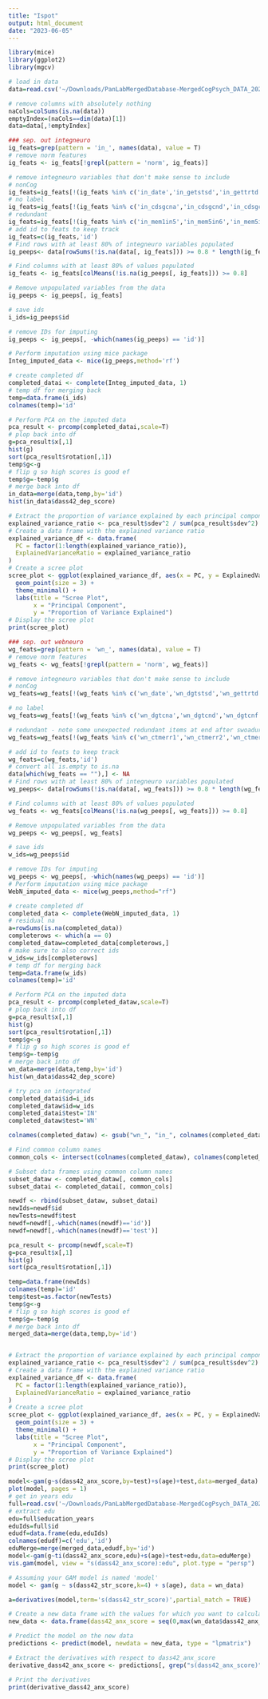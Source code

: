 ```yaml
---
title: "Ispot"
output: html_document
date: "2023-06-05"
---
```


```r
library(mice)
library(ggplot2)
library(mgcv)

# load in data
data=read.csv('~/Downloads/PanLabMergedDatabase-MergedCogPsych_DATA_2023-11-28_1501.csv')

# remove columns with absolutely nothing
naCols=colSums(is.na(data))
emptyIndex=(naCols==dim(data)[1])
data=data[,!emptyIndex]

### sep. out integneuro
ig_feats=grep(pattern = 'in_', names(data), value = T)
# remove norm features
ig_feats <- ig_feats[!grepl(pattern = 'norm', ig_feats)]

# remove integneuro variables that don't make sense to include
# nonCog
ig_feats=ig_feats[!(ig_feats %in% c('in_date','in_getstsd','in_gettrtd','in_gngsdrt','in_lhsdp','in_oddsdrt','in_rhsdp','in_swoadut1','in_t_prbias','in_t_sdprop','in_tapdomn','in_tapdomsd','in_tapndmsd','in_wmsd'))]
# no label
ig_feats=ig_feats[!(ig_feats %in% c('in_cdsgcna','in_cdsgcnd','in_cdsgcnf','in_cdsgcnh','in_cdsgcns','in_cdsgcrta','in_cdsgcrtd','in_cdsgcrtf','in_cdsgcrth','in_cdsgcrtn','in_cdsgcrts','in_getcrta','in_getcrtd','in_getcrtf','in_getcrth','in_getcrtn','in_getcrts','in_scavr0t1','in_swoaert1','in_vcnne','in_vcnne2'))]
# redundant
ig_feats=ig_feats[!(ig_feats %in% c('in_mem1in5','in_mem5in6','in_mem5in7','in_memotb5','in_memotb6','in_memotb7','in_memrec1','in_memrec2','in_memrec3','in_memrec4','in_memrec5','in_memrec6','in_memrec7','in_swoadur1'))]
# add id to feats to keep track
ig_feats=c(ig_feats,'id')
# Find rows with at least 80% of integneuro variables populated
ig_peeps<- data[rowSums(!is.na(data[, ig_feats])) >= 0.8 * length(ig_feats), ]

# Find columns with at least 80% of values populated
ig_feats <- ig_feats[colMeans(!is.na(ig_peeps[, ig_feats])) >= 0.8]

# Remove unpopulated variables from the data
ig_peeps <- ig_peeps[, ig_feats]

# save ids
i_ids=ig_peeps$id

# remove IDs for imputing
ig_peeps <- ig_peeps[, -which(names(ig_peeps) == 'id')]

# Perform imputation using mice package
Integ_imputed_data <- mice(ig_peeps,method='rf')

# create completed df
completed_datai <- complete(Integ_imputed_data, 1) 
# temp df for merging back
temp=data.frame(i_ids)
colnames(temp)='id'

# Perform PCA on the imputed data
pca_result <- prcomp(completed_datai,scale=T)
# plop back into df
g=pca_result$x[,1]
hist(g)
sort(pca_result$rotation[,1])
temp$g<-g
# flip g so high scores is good ef
temp$g=-temp$g
# merge back into df
in_data=merge(data,temp,by='id')
hist(in_data$dass42_dep_score)
```

```r
# Extract the proportion of variance explained by each principal component
explained_variance_ratio <- pca_result$sdev^2 / sum(pca_result$sdev^2)
# Create a data frame with the explained variance ratio
explained_variance_df <- data.frame(
  PC = factor(1:length(explained_variance_ratio)),
  ExplainedVarianceRatio = explained_variance_ratio
)
# Create a scree plot
scree_plot <- ggplot(explained_variance_df, aes(x = PC, y = ExplainedVarianceRatio)) +
  geom_point(size = 3) +
  theme_minimal() +
  labs(title = "Scree Plot",
       x = "Principal Component",
       y = "Proportion of Variance Explained")
# Display the scree plot
print(scree_plot)

```

```r
### sep. out webneuro
wg_feats=grep(pattern = 'wn_', names(data), value = T)
# remove norm features
wg_feats <- wg_feats[!grepl(pattern = 'norm', wg_feats)]

# remove integneuro variables that don't make sense to include
# nonCog
wg_feats=wg_feats[!(wg_feats %in% c('wn_date','wn_dgtstsd','wn_gettrtd','wn_gngsdrt','wn_lhsdp','wn_oddsdrt','wn_rhsdp','wn_swoadut1','wn_t_prbias','wn_t_sdprop','wn_tapdomn','wn_tapdomsd','wn_tapndmsd','wn_wmsd','wn_g2sdrtk','wn_getstsd','wn_gettsdd','wn_gettsdf','wn_gettsdh','wn_gettsdn','wn_gettsds','wn_tdomsdk'))]

# no label
wg_feats=wg_feats[!(wg_feats %in% c('wn_dgtcna','wn_dgtcnd','wn_dgtcnf','wn_dgtcnh','wn_dgtcns','wn_cdsgcrta','wn_cdsgcrtd','wn_cdsgcrtf','wn_cdsgcrth','wn_cdsgcrtn','wn_cdsgcrts','wn_getcrta','wn_getcrtd','wn_getcrtf','wn_getcrth','wn_getcrtn','wn_getcrts','wn_scavr0t1','wn_swoaert1','wn_vcnne','wn_vcnne2','wn_dgttsdd','wn_getnumaa','wn_getnumad','wn_getnumaf','wn_getnumah','wn_getnuman','wn_getnumas','"wn_getnumda','wn_getnumdd','wn_getnumdf','wn_getnumdh','wn_getnumdn','wn_getnumds','wn_getnumfa','wn_getnumfd','wn_getnumff','wn_getnumfh','wn_getnumfn','wn_getnumfs','wn_getnumha','wn_getnumhd','wn_getnumhf','wn_getnumhh','wn_getnumhn','wn_getnumhs','wn_getnumna','wn_getnumnd','wn_getnumnf','wn_getnumnh','wn_getnumnn','wn_getnumns','wn_getnumsa','wn_getnumsd','wn_getnumsf','wn_getnumsh','wn_getnumsn','wn_getnumss'))]

# redundant - note some unexpected redundant items at end after swoadur1
wg_feats=wg_feats[!(wg_feats %in% c('wn_ctmerr1','wn_ctmerr2','wn_ctmerr3','wn_ctmerr4','wn_ctmrec1','wn_ctmrec2','wn_ctmrec3','wn_ctmrec4','wn_memrec3','wn_memrec4','wn_memrec5','wn_memrec6','wn_memrec7','wn_swoadur1','wn_emzinitk'))]

# add id to feats to keep track
wg_feats=c(wg_feats,'id')
# convert all is.empty to is.na
data[which(wg_feats == ""),] <- NA
# Find rows with at least 80% of integneuro variables populated
wg_peeps<- data[rowSums(!is.na(data[, wg_feats])) >= 0.8 * length(wg_feats), ]

# Find columns with at least 80% of values populated
wg_feats <- wg_feats[colMeans(!is.na(wg_peeps[, wg_feats])) >= 0.8]

# Remove unpopulated variables from the data
wg_peeps <- wg_peeps[, wg_feats]

# save ids
w_ids=wg_peeps$id

# remove IDs for imputing
wg_peeps <- wg_peeps[, -which(names(wg_peeps) == 'id')]
# Perform imputation using mice package
WebN_imputed_data <- mice(wg_peeps,method="rf")

# create completed df
completed_data <- complete(WebN_imputed_data, 1) 
# residual na
a=rowSums(is.na(completed_data))
completerows <- which(a == 0)
completed_dataw=completed_data[completerows,]
# make sure to also correct ids
w_ids=w_ids[completerows]
# temp df for merging back
temp=data.frame(w_ids)
colnames(temp)='id'

# Perform PCA on the imputed data
pca_result <- prcomp(completed_dataw,scale=T)
# plop back into df
g=pca_result$x[,1]
hist(g)
sort(pca_result$rotation[,1])
temp$g<-g
# flip g so high scores is good ef
temp$g=-temp$g
# merge back into df
wn_data=merge(data,temp,by='id')
hist(wn_data$dass42_dep_score)

```

```r
# try pca on integrated
completed_datai$id=i_ids
completed_dataw$id=w_ids
completed_datai$test='IN'
completed_dataw$test='WN'

colnames(completed_dataw) <- gsub("wn_", "in_", colnames(completed_dataw))

# Find common column names
common_cols <- intersect(colnames(completed_dataw), colnames(completed_datai))

# Subset data frames using common column names
subset_dataw <- completed_dataw[, common_cols]
subset_datai <- completed_datai[, common_cols]

newdf <- rbind(subset_dataw, subset_datai)
newIds=newdf$id
newTests=newdf$test
newdf=newdf[,-which(names(newdf)=='id')]
newdf=newdf[,-which(names(newdf)=='test')]

pca_result <- prcomp(newdf,scale=T)
g=pca_result$x[,1]
hist(g)
sort(pca_result$rotation[,1])

temp=data.frame(newIds)
colnames(temp)='id'
temp$test=as.factor(newTests)
temp$g<-g
# flip g so high scores is good ef
temp$g=-temp$g
# merge back into df
merged_data=merge(data,temp,by='id')



```
```r
# Extract the proportion of variance explained by each principal component
explained_variance_ratio <- pca_result$sdev^2 / sum(pca_result$sdev^2)
# Create a data frame with the explained variance ratio
explained_variance_df <- data.frame(
  PC = factor(1:length(explained_variance_ratio)),
  ExplainedVarianceRatio = explained_variance_ratio
)
# Create a scree plot
scree_plot <- ggplot(explained_variance_df, aes(x = PC, y = ExplainedVarianceRatio)) +
  geom_point(size = 3) +
  theme_minimal() +
  labs(title = "Scree Plot",
       x = "Principal Component",
       y = "Proportion of Variance Explained")
# Display the scree plot
print(scree_plot)

```

```r
model<-gam(g~s(dass42_anx_score,by=test)+s(age)+test,data=merged_data)
plot(model, pages = 1)
# get in years edu
full=read.csv('~/Downloads/PanLabMergedDatabase-MergedCogPsych_DATA_2023-11-29_1528.csv')
# extract edu
edu=full$education_years
eduIds=full$id
edudf=data.frame(edu,eduIds)
colnames(edudf)=c('edu','id')
eduMerge=merge(merged_data,edudf,by='id')
model<-gam(g~ti(dass42_anx_score,edu)+s(age)+test+edu,data=eduMerge)
vis.gam(model, view = "s(dass42_anx_score):edu", plot.type = "persp")

```

```r
# Assuming your GAM model is named 'model'
model <- gam(g ~ s(dass42_str_score,k=4) + s(age), data = wn_data)

a=derivatives(model,term='s(dass42_str_score)',partial_match = TRUE)

# Create a new data frame with the values for which you want to calculate derivatives
new_data <- data.frame(dass42_anx_score = seq(0,max(wn_data$dass42_anx_score)), age = mean(wn_data$age))

# Predict the model on the new data
predictions <- predict(model, newdata = new_data, type = "lpmatrix")

# Extract the derivatives with respect to dass42_anx_score
derivative_dass42_anx_score <- predictions[, grep("s(dass42_anx_score)", colnames(predictions))]

# Print the derivatives
print(derivative_dass42_anx_score)
```

